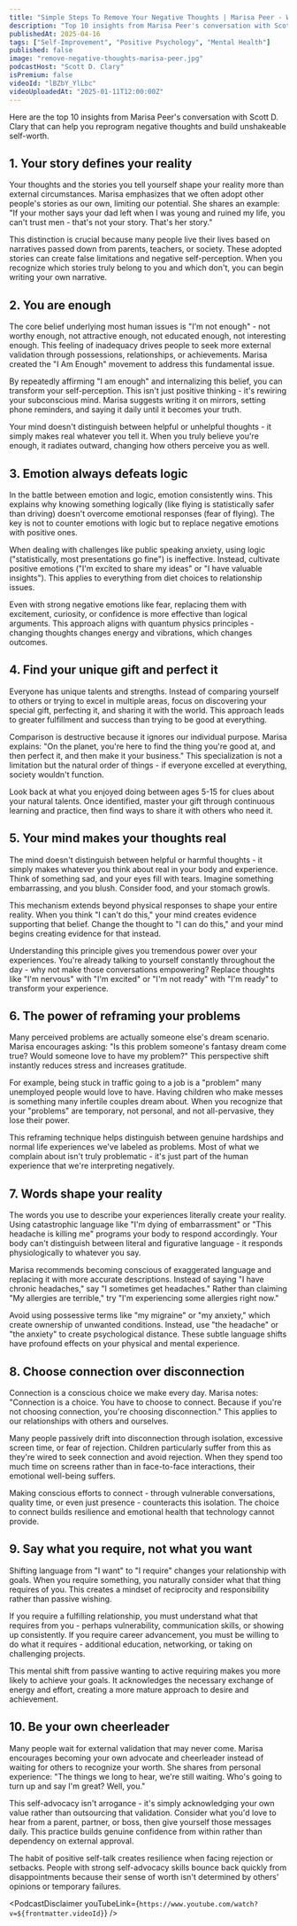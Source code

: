 ```yaml
---
title: "Simple Steps To Remove Your Negative Thoughts | Marisa Peer - World Renowned Therapist"
description: "Top 10 insights from Marisa Peer's conversation with Scott D. Clary that can help you reprogram negative thoughts and build unshakeable self-worth."
publishedAt: 2025-04-16
tags: ["Self-Improvement", "Positive Psychology", "Mental Health"]
published: false
image: "remove-negative-thoughts-marisa-peer.jpg"
podcastHost: "Scott D. Clary"
isPremium: false
videoId: "lBZbY_YlLbc"
videoUploadedAt: "2025-01-11T12:00:00Z"
---
```



<PodcastSummaryPageLayout frontmatter={frontmatter}>

Here are the top 10 insights from Marisa Peer's conversation with Scott D. Clary that can help you reprogram negative thoughts and build unshakeable self-worth.

## 1. Your story defines your reality

Your thoughts and the stories you tell yourself shape your reality more than external circumstances. Marisa emphasizes that we often adopt other people's stories as our own, limiting our potential. She shares an example: "If your mother says your dad left when I was young and ruined my life, you can't trust men - that's not your story. That's her story."

This distinction is crucial because many people live their lives based on narratives passed down from parents, teachers, or society. These adopted stories can create false limitations and negative self-perception. When you recognize which stories truly belong to you and which don't, you can begin writing your own narrative.

## 2. You are enough

The core belief underlying most human issues is "I'm not enough" - not worthy enough, not attractive enough, not educated enough, not interesting enough. This feeling of inadequacy drives people to seek more external validation through possessions, relationships, or achievements. Marisa created the "I Am Enough" movement to address this fundamental issue.

By repeatedly affirming "I am enough" and internalizing this belief, you can transform your self-perception. This isn't just positive thinking - it's rewiring your subconscious mind. Marisa suggests writing it on mirrors, setting phone reminders, and saying it daily until it becomes your truth.

Your mind doesn't distinguish between helpful or unhelpful thoughts - it simply makes real whatever you tell it. When you truly believe you're enough, it radiates outward, changing how others perceive you as well.

## 3. Emotion always defeats logic

In the battle between emotion and logic, emotion consistently wins. This explains why knowing something logically (like flying is statistically safer than driving) doesn't overcome emotional responses (fear of flying). The key is not to counter emotions with logic but to replace negative emotions with positive ones.

When dealing with challenges like public speaking anxiety, using logic ("statistically, most presentations go fine") is ineffective. Instead, cultivate positive emotions ("I'm excited to share my ideas" or "I have valuable insights"). This applies to everything from diet choices to relationship issues.

Even with strong negative emotions like fear, replacing them with excitement, curiosity, or confidence is more effective than logical arguments. This approach aligns with quantum physics principles - changing thoughts changes energy and vibrations, which changes outcomes.

## 4. Find your unique gift and perfect it

Everyone has unique talents and strengths. Instead of comparing yourself to others or trying to excel in multiple areas, focus on discovering your special gift, perfecting it, and sharing it with the world. This approach leads to greater fulfillment and success than trying to be good at everything.

Comparison is destructive because it ignores our individual purpose. Marisa explains: "On the planet, you're here to find the thing you're good at, and then perfect it, and then make it your business." This specialization is not a limitation but the natural order of things - if everyone excelled at everything, society wouldn't function.

Look back at what you enjoyed doing between ages 5-15 for clues about your natural talents. Once identified, master your gift through continuous learning and practice, then find ways to share it with others who need it.

## 5. Your mind makes your thoughts real

The mind doesn't distinguish between helpful or harmful thoughts - it simply makes whatever you think about real in your body and experience. Think of something sad, and your eyes fill with tears. Imagine something embarrassing, and you blush. Consider food, and your stomach growls.

This mechanism extends beyond physical responses to shape your entire reality. When you think "I can't do this," your mind creates evidence supporting that belief. Change the thought to "I can do this," and your mind begins creating evidence for that instead.

Understanding this principle gives you tremendous power over your experiences. You're already talking to yourself constantly throughout the day - why not make those conversations empowering? Replace thoughts like "I'm nervous" with "I'm excited" or "I'm not ready" with "I'm ready" to transform your experience.

## 6. The power of reframing your problems

Many perceived problems are actually someone else's dream scenario. Marisa encourages asking: "Is this problem someone's fantasy dream come true? Would someone love to have my problem?" This perspective shift instantly reduces stress and increases gratitude.

For example, being stuck in traffic going to a job is a "problem" many unemployed people would love to have. Having children who make messes is something many infertile couples dream about. When you recognize that your "problems" are temporary, not personal, and not all-pervasive, they lose their power.

This reframing technique helps distinguish between genuine hardships and normal life experiences we've labeled as problems. Most of what we complain about isn't truly problematic - it's just part of the human experience that we're interpreting negatively.

## 7. Words shape your reality

The words you use to describe your experiences literally create your reality. Using catastrophic language like "I'm dying of embarrassment" or "This headache is killing me" programs your body to respond accordingly. Your body can't distinguish between literal and figurative language - it responds physiologically to whatever you say.

Marisa recommends becoming conscious of exaggerated language and replacing it with more accurate descriptions. Instead of saying "I have chronic headaches," say "I sometimes get headaches." Rather than claiming "My allergies are terrible," try "I'm experiencing some allergies right now."

Avoid using possessive terms like "my migraine" or "my anxiety," which create ownership of unwanted conditions. Instead, use "the headache" or "the anxiety" to create psychological distance. These subtle language shifts have profound effects on your physical and mental experience.

## 8. Choose connection over disconnection

Connection is a conscious choice we make every day. Marisa notes: "Connection is a choice. You have to choose to connect. Because if you're not choosing connection, you're choosing disconnection." This applies to our relationships with others and ourselves.

Many people passively drift into disconnection through isolation, excessive screen time, or fear of rejection. Children particularly suffer from this as they're wired to seek connection and avoid rejection. When they spend too much time on screens rather than in face-to-face interactions, their emotional well-being suffers.

Making conscious efforts to connect - through vulnerable conversations, quality time, or even just presence - counteracts this isolation. The choice to connect builds resilience and emotional health that technology cannot provide.

## 9. Say what you require, not what you want

Shifting language from "I want" to "I require" changes your relationship with goals. When you require something, you naturally consider what that thing requires of you. This creates a mindset of reciprocity and responsibility rather than passive wishing.

If you require a fulfilling relationship, you must understand what that requires from you - perhaps vulnerability, communication skills, or showing up consistently. If you require career advancement, you must be willing to do what it requires - additional education, networking, or taking on challenging projects.

This mental shift from passive wanting to active requiring makes you more likely to achieve your goals. It acknowledges the necessary exchange of energy and effort, creating a more mature approach to desire and achievement.

## 10. Be your own cheerleader

Many people wait for external validation that may never come. Marisa encourages becoming your own advocate and cheerleader instead of waiting for others to recognize your worth. She shares from personal experience: "The things we long to hear, we're still waiting. Who's going to turn up and say I'm great? Well, you."

This self-advocacy isn't arrogance - it's simply acknowledging your own value rather than outsourcing that validation. Consider what you'd love to hear from a parent, partner, or boss, then give yourself those messages daily. This practice builds genuine confidence from within rather than dependency on external approval.

The habit of positive self-talk creates resilience when facing rejection or setbacks. People with strong self-advocacy skills bounce back quickly from disappointments because their sense of worth isn't determined by others' opinions or temporary failures.

<PodcastDisclaimer
  youTubeLink={`https://www.youtube.com/watch?v=${frontmatter.videoId}`}
/>

</PodcastSummaryPageLayout>
